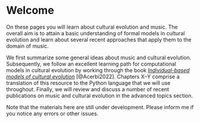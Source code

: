 # Welcome {.unnumbered}

On these pages you will learn about cultural evolution and music.
The overall aim is to attain a basic understanding of formal models in cultural evolution and learn about several recent approaches that apply them to the domain of music.

We first summarize some general ideas about music and cultural evolution.
Subsequently, we follow an excellent learning path for computational models in cultural evolution by working through the book [_Individual-based models of cultural evolution_](https://acerbialberto.com/IBM-cultevo/) [@Acerbi2022]. Chapters X--Y comprise a translation of this resource to the Python language that we will use throughout. Finally, we will review and discuss a number of recent publications on music and cultural evolution in the advanced topics section.

:::{.callout-note}
Note that the materials here are still under development. 
Please inform me if you notice any errors or other issues.
:::
